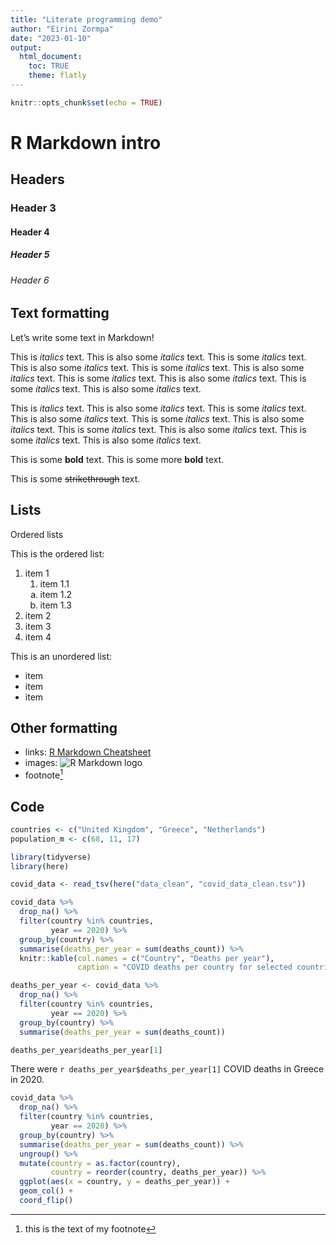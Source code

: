 ```yaml
---
title: "Literate programming demo"
author: "Eirini Zormpa"
date: "2023-01-10"
output: 
  html_document:
    toc: TRUE
    theme: flatly
---
```


```r
knitr::opts_chunk$set(echo = TRUE)
```

# R Markdown intro
## Headers


### Header 3
#### Header 4
##### Header 5
###### Header 6

## Text formatting

Let's write some text in Markdown!

This is *italics* text. This is also some _italics_ text. This is some *italics* text. This is also some _italics_ text. This is some *italics* text. This is also some _italics_ text. This is some *italics* text. This is also some _italics_ text. This is some *italics* text. This is also some _italics_ text.

This is *italics* text. This is also some _italics_ text.
This is some *italics* text. This is also some _italics_ text.
This is some *italics* text. This is also some _italics_ text.
This is some *italics* text. This is also some _italics_ text.
This is some *italics* text. This is also some _italics_ text.

This is some **bold** text. This is some more __bold__ text.

This is some ~~strikethrough~~ text.

## Lists

Ordered lists

This is the ordered list:

1. item 1
    1. item 1.1
    a. item 1.2
    a. item 1.3
2. item 2
2. item 3
2. item 4

This is an unordered list:

- item
- item
- item

## Other formatting

- links: [R Markdown Cheatsheet](https://posit.co/blog/the-r-markdown-cheat-sheet/)
- images: ![R Markdown logo](https://posit.co/wp-content/uploads/2014/08/the-r-markdown-cheat-sheet.jpg)
- footnote^[this is the text of my footnote]

## Code

```r
countries <- c("United Kingdom", "Greece", "Netherlands")
population_m <- c(68, 11, 17)
```

```r
library(tidyverse)
library(here)
```

```r
covid_data <- read_tsv(here("data_clean", "covid_data_clean.tsv"))
```

```r
covid_data %>% 
  drop_na() %>% 
  filter(country %in% countries,
         year == 2020) %>%
  group_by(country) %>% 
  summarise(deaths_per_year = sum(deaths_count)) %>% 
  knitr::kable(col.names = c("Country", "Deaths per year"),
               caption = "COVID deaths per country for selected countries in 2020")

```

```r
deaths_per_year <- covid_data %>% 
  drop_na() %>% 
  filter(country %in% countries,
         year == 2020) %>%
  group_by(country) %>% 
  summarise(deaths_per_year = sum(deaths_count))

deaths_per_year$deaths_per_year[1]

```

There were `r deaths_per_year$deaths_per_year[1]` COVID deaths in Greece in 2020.


```r
covid_data %>% 
  drop_na() %>% 
  filter(country %in% countries,
         year == 2020) %>%
  group_by(country) %>% 
  summarise(deaths_per_year = sum(deaths_count)) %>% 
  ungroup() %>% 
  mutate(country = as.factor(country),
         country = reorder(country, deaths_per_year)) %>% 
  ggplot(aes(x = country, y = deaths_per_year)) +
  geom_col() +
  coord_flip()

```







